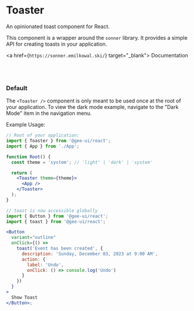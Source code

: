 
<Meta of={ToasterStories} />

# Toaster

<p className="italic">An opinionated toast component for React.</p>

This component is a wrapper around the `sonner` library. It provides a simple API for creating toasts in your application.

<a href={`https://sonner.emilkowal.ski/`} target="_blank">
  <span>Documentation</span>
</a>

<br />
<br />

### Default

<div className="mb-10 flex min-h-[115px] items-center justify-center rounded-sm py-6">
  <Story of={ToasterStories.Default} />
</div>

The `<Toaster />` component is only meant to be used once at the root of your application. To view the dark mode example, navigate to the "Dark Mode" item in the navigation menu.

Example Usage:

```jsx
// Root of your application:
import { Toaster } from '@gee-ui/react';
import { App } from './App';

function Root() {
  const theme = 'system'; // 'light' | 'dark' | 'system'

  return (
    <Toaster theme={theme}>
      <App />
    </Toaster>
  );
}
```

```jsx
// toast is now accessible globally
import { Button } from '@gee-ui/react';
import { toast } from '@gee-ui/react';

<Button
  variant="outline"
  onClick={() =>
    toast('Event has been created', {
      description: 'Sunday, December 03, 2023 at 9:00 AM',
      action: {
        label: 'Undo',
        onClick: () => console.log('Undo')
      }
    })
  }
>
  Show Toast
</Button>;
```
